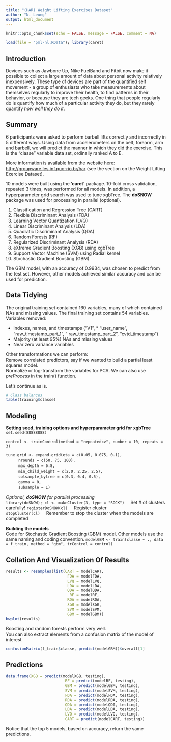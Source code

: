 ```yaml
---
title: "(HAR) Weight Lifting Exercises Dataset"
author: "N. Leung"
output: html_document
---
```


```r
knitr::opts_chunk$set(echo = FALSE, message = FALSE, comment = NA)
```

```r
load(file = "pml-nl.RData"); library(caret)
```

## **Introduction**
Devices such as Jawbone Up, Nike FuelBand and Fitbit now make it possible to collect a large amount of data about personal activity relatively inexpensively. These type of devices are part of the quantified self movement - a group of enthusiasts who take measurements about themselves regularly to improve their health, to find patterns in their behavior, or because they are tech geeks. One thing that people regularly do is quantify how much of a particular activity they do, but they rarely quantify *how well they do it*.


## **Summary**
6 participants were asked to perform barbell lifts correctly and incorrectly in 5 different ways. Using data from accelerometers on the belt, forearm, arm and barbell, we will predict the manner in which they did the exercise. This is the "classe" variable data set, ordinally ranked A to E.  

More information is available from the website here: <http://groupware.les.inf.puc-rio.br/har> (see the section on the Weight Lifting Exercise Dataset).


10 models were built using the **'caret'** package. 10-fold cross validation, repeated 3 times, was performed for all models. In addition, a hyperparameter grid search was used to tune xgbTree. The **doSNOW** package was used for processing in parallel (optional).


1. Classification and Regression Tree (CART)
2. Flexible Discriminant Analysis (FDA)
3. Learning Vector Quantization (LVQ)
4. Linear Discriminant Analysis (LDA)
5. Quadratic Discriminant Analysis (QDA)
6. Random Forests (RF)
7. Regularized Discriminant Analysis (RDA)
8. eXtreme Gradient Boosting (XGB)	using xgbTree
9. Support Vector Machine (SVM) using Radial kernel
10. Stochastic Gradient Boosting (GBM)

The GBM model, with an accuracy of 0.9934, was chosen to predict from the test set. However, other models achieved similar accuracy and can be used for prediction.

## **Data Tidying**
The original training set contained 160 variables, many of which contained NAs and missing values. The final training set contains 54 variables. Variables removed:

* Indexes, names, and timestamps ("V1", * "user_name", "raw_timestamp_part_1", " raw_timestamp_part_2", "cvtd_timestamp")
* Majority (at least 95%) NAs and missing values
* Near zero variance variables

Other transformations we can perform:  
Remove correlated predictors, say if we wanted to build a partial least squares model.  
Normalize or log-transform the variables for PCA. We can also use *preProcess* in the train() function.  

Let's continue as is.

```r
# Class balances
table(training$classe)
```


## **Modeling**

**Setting seed, training options and hyperparameter grid for xgbTree**  
`set.seed(88888888)`  

`control <- trainControl(method = "repeatedcv", number = 10, repeats = 3)`  

`tune.grid <- expand.grid(eta = c(0.05, 0.075, 0.1),`  
&nbsp;&nbsp;&nbsp;&nbsp;&nbsp;&nbsp;&nbsp;&nbsp;&nbsp;&nbsp;`nrounds = c(50, 75, 100),`  
&nbsp;&nbsp;&nbsp;&nbsp;&nbsp;&nbsp;&nbsp;&nbsp;&nbsp;&nbsp;`max_depth = 6:8,`  
&nbsp;&nbsp;&nbsp;&nbsp;&nbsp;&nbsp;&nbsp;&nbsp;&nbsp;&nbsp;`min_child_weight = c(2.0, 2.25, 2.5),`  
&nbsp;&nbsp;&nbsp;&nbsp;&nbsp;&nbsp;&nbsp;&nbsp;&nbsp;&nbsp;`colsample_bytree = c(0.3, 0.4, 0.5),`  
&nbsp;&nbsp;&nbsp;&nbsp;&nbsp;&nbsp;&nbsp;&nbsp;&nbsp;&nbsp;`gamma = 0,`  
&nbsp;&nbsp;&nbsp;&nbsp;&nbsp;&nbsp;&nbsp;&nbsp;&nbsp;&nbsp;`subsample = 1)`  
                         
*Optional, **doSNOW** for parallel processing*  
`library(doSNOW); cl <- makeCluster(3, type = "SOCK")`&nbsp;&nbsp;&nbsp;&nbsp;&nbsp;Set # of clusters carefully!
`registerDoSNOW(cl)`&nbsp;&nbsp;&nbsp;&nbsp;&nbsp;Register cluster
`stopCluster(cl)`&nbsp;&nbsp;&nbsp;&nbsp;&nbsp;Remember to stop the cluster when the models are completed

**Building the models**  
Code for Stochastic Gradient Boosting (GBM) model. Other models use the same naming and coding convention.
`modelGBM <- train(classe ~ ., data = f_train, method = "gbm", trControl = control)`  


## **Collation And Visualization Of Results**
```r
results <- resamples(list(CART = modelCART,
                           FDA = modelFDA,
                           LVQ = modelLVQ,
                           LDA = modelLDA,
                           QDA = modelQDA,
                            RF = modelRF,
                           RDA = modelRDA,
                           XGB = modelXGB,
                           SVM = modelSVM,
                           GBM = modelGBM))
bwplot(results)
```

Boosting and random forests perform very well.  
You can also extract elements from a confusion matrix of the model of interest
```r
confusionMatrix(f_train$classe, predict(modelGBM))$overall[1]
```


## **Predictions**
```r
data.frame(XGB = predict(modelXGB, testing),
                          RF = predict(modelRF, testing),
                          GBM = predict(modelGBM, testing),
                          SVM = predict(modelSVM, testing),
                          FDA = predict(modelFDA, testing),
                          RDA = predict(modelRDA, testing),
                          QDA = predict(modelQDA, testing),
                          LDA = predict(modelLDA, testing),
                          LVQ = predict(modelLVQ, testing),
                          CART = predict(modelCART, testing))
```

Notice that the top 5 models, based on accuracy, return the same predictions.